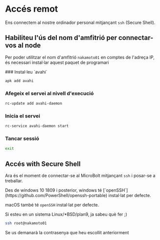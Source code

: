 
# Accés remot

Ens connectem al nostre ordinador personal mitjançant `ssh` (Secure Shell).

## Habiliteu l'ús del nom d'amfitrió per connectar-vos al node

Per poder utilitzar el nom d'amfitrió `nakamoto01` en comptes de l'adreça IP,
és necessari instal·lar aquest paquet de programari

<Steps>
### Instal·leu `avahi`
 
```sh copy
apk add avahi
```
 
### Afegeix el servei al nivell d'execució

```sh copy
rc-update add avahi-daemon
```

### Inicia el servei

```sh copy
rc-service avahi-daemon start
```

### Tancar sessió

```sh copy
exit
```
</Steps>

## Accés with Secure Shell

Ara és el moment de connectar-se al MicroBolt mitjançant `ssh` i posar-se a
treballar.

<Callout type="info">
Des de windows 10 1809 i posterior, windows té
[`openSSH`](https://github.com/PowerShell/openssh-portable) instal·lat per
defecte.

macOS també té `openSSH` instal·lat per defecte.

Si esteu en un sistema Linux/*BSD/plan9, ja sabeu què fer ;)
</Callout>

```sh copy
ssh root@nakamoto01
```

<Callout type="info">
Se us demanarà la contrasenya que heu escollit anteriorment
</Callout>
